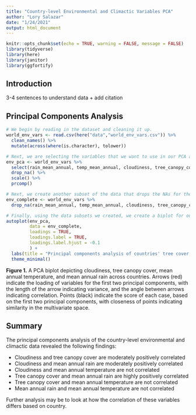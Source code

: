 ```yaml
---
title: "Country-level Environmental and Climactic Variables PCA"
author: "Lory Salazar"
date: "1/24/2021"
output: html_document
---
```


```r
knitr::opts_chunk$set(echo = TRUE, warning = FALSE, message = FALSE)
library(tidyverse)
library(here)
library(janitor)
library(ggfortify)
```

## Introduction
3-4 sentences to understand data + add citation

## Principal Components Analysis 

```r
# We begin by reading in the dataset and cleaning it up.
world_env_vars <- read.csv(here("data","world_env_vars.csv")) %>% 
  clean_names() %>% 
  mutate(across(where(is.character), tolower))

# Next, we are selecting the variables that we want to use in our PCA and creating a subset only containing those variables. 
env_pca <- world_env_vars %>% 
  select(rain_mean_annual, temp_mean_annual, cloudiness, tree_canopy_cover) %>% 
  drop_na() %>% 
  scale() %>% 
  prcomp()

# Next, we create another subset of the data that drops the NAs for the variables we are interested in, but still included all other variables that we may want to use when we create a plot.
env_complete <- world_env_vars %>% 
  drop_na(rain_mean_annual, temp_mean_annual, cloudiness, tree_canopy_cover)

# Finally, using the data subsets we created, we create a biplot for our PCA.
autoplot(env_pca,
         data = env_complete,
         loadings = TRUE,
         loadings.label = TRUE,
         loadings.label.hjust = -0.1
         ) +
  labs(title = "Principal components analysis of countries' tree cover, cloudiness,\nand mean annual temperature and rain") +
  theme_minimal()

```

**Figure 1.** A PCA biplot depicting cloudiness, tree canopy cover, mean annual temperature, and mean annual rain across countries. Arrows (red) indicate the loading of variables for the first two principal components, with the length of the arrow indicating variance, and the angle between arrows indicating correlation. Points (black) indicate the score of each case, based on the first two principal components, with closeness of points indicating similarity in the multivariate space.

## Summary

The principal components analysis of the country-level environmental and climactic data revealed the following findings:

- Cloudiness and tree canopy cover are moderately positively correlated
- Cloudiness and mean annual rain are moderately positively correlated
- Cloudiness and mean annual temperature are not correlated 
- Tree canopy cover and mean annual rain are highly positively correlated
- Tree canopy cover and mean annual temperature are not correlated
- Mean annual rain and mean annual temperature are not correlated 


Further analysis may be to look at how the correlation of these variables differs based on country.  

